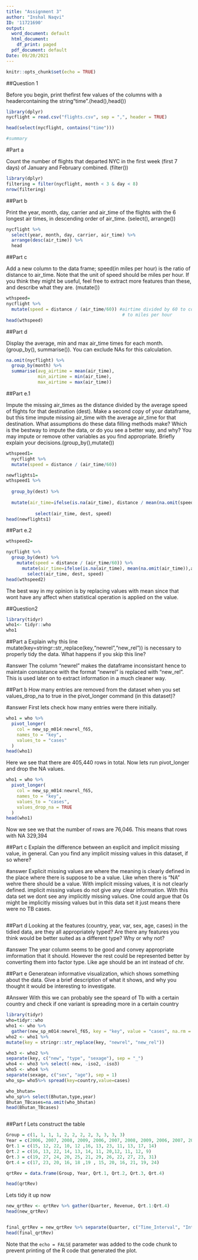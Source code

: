 ```yaml
---
title: "Assignment 3"
author: "Inshal Naqvi"
ID: '11721690'
output:
  word_document: default
  html_document:
    df_print: paged
  pdf_document: default
Date: 09/20/2021
---
```


```r
knitr::opts_chunk$set(echo = TRUE)
```
##Question 1

Before you begin, print thefirst few values of the columns with a headercontaining the string“time”.(head(),head())

```r
library(dplyr)
nycflight = read.csv("flights.csv", sep = ",", header = TRUE)

head(select(nycflight, contains("time")))

#summary 
```

#Part a

Count  the number  of flights that  departed  NYC  in  the  first  week  (first  7  days)  of January and February combined. (filter())


```r
library(dplyr)
filtering = filter(nycflight, month < 3 & day < 8)
nrow(filtering)
```
##Part b

Print the year, month, day, carrier and  air_time of  the flights with  the 6 longest air times, in descending order of air_time. (select(), arrange())

```r
nycflight %>%
  select(year, month, day, carrier, air_time) %>%
  arrange(desc(air_time)) %>%
  head
```
##Part c

Add a new column to the data frame; speed(in miles per hour) is the ratio of distance to air_time. Note that the unit of speed should be miles per hour. If you think they might be useful,  feel  free  to  extract  more  features  than  these,  and  describe  what  they  are. (mutate())


```r
wthspeed=
nycflight %>%
  mutate(speed = distance / (air_time/60)) #airtime divided by 60 to convert
                                            # to miles per hour
head(wthspeed)
```

##Part d

Display the  average,  min  and  max air_time times  for  each month. (group_by(), summarise()). You can exclude NAs for this calculation.

```r
na.omit(nycflight) %>%
  group_by(month) %>%
  summarise(avg_airtime = mean(air_time),
            min_airtime = min(air_time),
            max_airtime = max(air_time))
```

##Part e.1

Impute the missing air_times as the distance divided by the average speed of flights for that destination  (dest).  Make  a  second  copy  of  your  dataframe,  but  this  time  impute missing air_time with  the  average air_time for that destination. What  assumptions  do  these data filling methods make? Which is the bestway to impute the data, or do you see a better way,  and  why?  You  may  impute or  remove other  variables  as  you  find  appropriate. Briefly explain your decisions.(group_by(),mutate())


```r
wthspeed1=
  nycflight %>%
  mutate(speed = distance / (air_time/60))

newflights1=
wthspeed1 %>%
  
  group_by(dest) %>%
  
  mutate(air_time=ifelse(is.na(air_time), distance / mean(na.omit(speed)), air_time)) %>%
           
           select(air_time, dest, speed)
head(newflights1)

```


##Part e.2


```r
wthspeed2=

nycflight %>%
  group_by(dest) %>%
    mutate(speed = distance / (air_time/60)) %>%
      mutate(air_time=ifelse(is.na(air_time), mean(na.omit(air_time)),air_time)) %>%
        select(air_time, dest, speed)
head(wthspeed2)

```
The best way in my opinion is by replacing values with mean since that wont have any affect when statistical operation is applied on the value.


##Question2
```r
library(tidyr)
who1<- tidyr::who
who1
```
##Part a
Explain why this line 
 mutate(key=stringr::str_replace(key,"newrel","new_rel"))
is necessary to properly tidy the data. What happens if you skip this line?

#answer
The column "newrel" makes the dataframe inconsistant hence to maintain consistance with the format "newrel" is replaced with "new_rel". This is used later on to extract information in a much cleaner way.


##Part b
How many entries are removed from the dataset when you set values_drop_na to true in the pivot_longer command (in this dataset)?

#answer
First lets check how many entries were there initially.

```r
who1 = who %>%
  pivot_longer(
    col = new_sp_m014:newrel_f65,
    names_to = "key",
    values_to = "cases"
  )
head(who1)
```
Here we see that there are 405,440 rows in total. Now lets run pivot_longer and drop the NA values.
```r
who1 = who %>%
  pivot_longer(
    col = new_sp_m014:newrel_f65,
    names_to = "key",
    values_to = "cases",
    values_drop_na = TRUE
  )
head(who1)
```
Now we see we that the number of rows are 76,046. This means that rows with NA 329,394


##Part c
Explain the difference between an explicit and implicit missing value, in general. Can you find any implicit missing values in this dataset, if so where?

#answer
Explicit missing values are where the meaning is clearly defined in the place where there is suppose to be a value. Like when there is "NA" wehre there should be a value. With implicit missing values, it is not clearly defined. implicit missing values do not give any clear information. With this data set we dont see any implicitly missing values. One could argue that 0s might be implicitly missing values but in this data set it just means there were no TB cases.

```r




```
##Part d
Looking at the features (country, year, var, sex, age, cases) in the tidied data, are they all appropriately typed? Are there any features you think would be better suited as a different type? Why or why not? 

#answer
The year column seems to be good and convey appropriate imformation that it should. However the rest could be represented better by converting them into factor type. Like age should be an int instead of chr.

##Part e
Generatean  informative  visualization,  which shows something  about the  data. Give a brief description of what it shows, and why you thought it would be interesting to investigate.

#Answer
With this we can probably see the speard of Tb with a certain country and check if one variant is spreading more in a certain country

```r
library(tidyr) 
who=tidyr::who 
who1 <- who %>%
  gather(new_sp_m014:newrel_f65, key = "key", value = "cases", na.rm = TRUE)
who2 <- who1 %>%
mutate(key = stringr::str_replace(key, "newrel", "new_rel"))

who3 <- who2 %>%
separate(key, c("new", "type", "sexage"), sep = "_")
who4 <- who3 %>% select(-new, -iso2, -iso3)
who5 <- who4 %>%
separate(sexage, c("sex", "age"), sep = 1)
who_sp= who5%>% spread(key=country,value=cases)

who_bhutan=
who_sp%>% select(Bhutan,type,year)
Bhutan_TBcases=na.omit(who_bhutan)
head(Bhutan_TBcases)



```
##Part f
Lets construct the table
```r
Group = c(1, 1, 1, 1, 2, 2, 2, 2, 3, 3, 3, 3)
Year = c(2006, 2007, 2008, 2009, 2006, 2007, 2008, 2009, 2006, 2007, 2008, 2009)
Qrt.1 = c(15, 12, 22, 10, 12 ,16, 13, 23, 11, 13, 17, 14)
Qrt.2 = c(16, 13, 22, 14, 13, 14, 11, 20,12, 11, 12, 9)
Qrt.3 = c(19, 27, 24, 20, 25, 21, 29, 26, 22, 27, 23, 31)
Qrt.4 = c(17, 23, 20, 16, 18 ,19 , 15, 20, 16, 21, 19, 24)

qrtRev = data.frame(Group, Year, Qrt.1, Qrt.2, Qrt.3, Qrt.4)

head(qrtRev)


```
Lets tidy it up now

```r
new_qrtRev <- qrtRev %>% gather(Quarter, Revenue, Qrt.1:Qrt.4)
head(new_qrtRev)



```


```r
final_qrtRev = new_qrtRev %>% separate(Quarter, c("Time_Interval", "Interval_ID"))
head(final_qrtRev)


```

Note that the `echo = FALSE` parameter was added to the code chunk to prevent printing of the R code that generated the plot.
